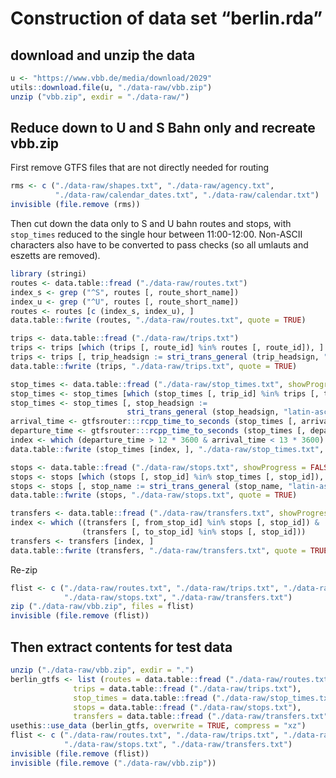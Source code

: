 # Construction of data set "berlin.rda"

## download and unzip the data

```r
u <- "https://www.vbb.de/media/download/2029"
utils::download.file(u, "./data-raw/vbb.zip")
unzip ("vbb.zip", exdir = "./data-raw/")
```

## Reduce down to U and S Bahn only and recreate vbb.zip

First remove GTFS files that are not directly needed for routing
```r
rms <- c ("./data-raw/shapes.txt", "./data-raw/agency.txt",
          "./data-raw/calendar_dates.txt", "./data-raw/calendar.txt")
invisible (file.remove (rms))
```

Then cut down the data only to S and U bahn routes and stops, with `stop_times`
reduced to the single hour between 11:00-12:00. Non-ASCII characters also have
to be converted to pass checks (so all umlauts and eszetts are removed).
```r
library (stringi)
routes <- data.table::fread ("./data-raw/routes.txt")
index_s <- grep ("^S", routes [, route_short_name])
index_u <- grep ("^U", routes [, route_short_name])
routes <- routes [c (index_s, index_u), ]
data.table::fwrite (routes, "./data-raw/routes.txt", quote = TRUE)

trips <- data.table::fread ("./data-raw/trips.txt")
trips <- trips [which (trips [, route_id] %in% routes [, route_id]), ]
trips <- trips [, trip_headsign := stri_trans_general (trip_headsign, "latin-ascii")]
data.table::fwrite (trips, "./data-raw/trips.txt", quote = TRUE)

stop_times <- data.table::fread ("./data-raw/stop_times.txt", showProgress = FALSE)
stop_times <- stop_times [which (stop_times [, trip_id] %in% trips [, trip_id]), ]
stop_times <- stop_times [, stop_headsign :=
                          stri_trans_general (stop_headsign, "latin-ascii")]
arrival_time <- gtfsrouter:::rcpp_time_to_seconds (stop_times [, arrival_time])
departure_time <- gtfsrouter:::rcpp_time_to_seconds (stop_times [, departure_time])
index <- which (departure_time > 12 * 3600 & arrival_time < 13 * 3600)
data.table::fwrite (stop_times [index, ], "./data-raw/stop_times.txt", quote = TRUE)

stops <- data.table::fread ("./data-raw/stops.txt", showProgress = FALSE)
stops <- stops [which (stops [, stop_id] %in% stop_times [, stop_id]), ]
stops <- stops [, stop_name := stri_trans_general (stop_name, "latin-ascii")]
data.table::fwrite (stops, "./data-raw/stops.txt", quote = TRUE)

transfers <- data.table::fread ("./data-raw/transfers.txt", showProgress = FALSE)
index <- which ((transfers [, from_stop_id] %in% stops [, stop_id]) &
                (transfers [, to_stop_id] %in% stops [, stop_id]))
transfers <- transfers [index, ]
data.table::fwrite (transfers, "./data-raw/transfers.txt", quote = TRUE)
```


Re-zip
```r
flist <- c ("./data-raw/routes.txt", "./data-raw/trips.txt", "./data-raw/stop_times.txt",
            "./data-raw/stops.txt", "./data-raw/transfers.txt")
zip ("./data-raw/vbb.zip", files = flist)
invisible (file.remove (flist))
```

## Then extract contents for test data

```r
unzip ("./data-raw/vbb.zip", exdir = ".")
berlin_gtfs <- list (routes = data.table::fread ("./data-raw/routes.txt"),
              trips = data.table::fread ("./data-raw/trips.txt"),
              stop_times = data.table::fread ("./data-raw/stop_times.txt"),
              stops = data.table::fread ("./data-raw/stops.txt"),
              transfers = data.table::fread ("./data-raw/transfers.txt"))
usethis::use_data (berlin_gtfs, overwrite = TRUE, compress = "xz")
flist <- c ("./data-raw/routes.txt", "./data-raw/trips.txt", "./data-raw/stop_times.txt",
            "./data-raw/stops.txt", "./data-raw/transfers.txt")
invisible (file.remove (flist))
invisible (file.remove ("./data-raw/vbb.zip"))
```


